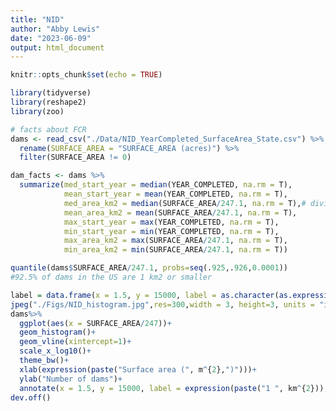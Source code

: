 ```yaml
---
title: "NID"
author: "Abby Lewis"
date: "2023-06-09"
output: html_document
---
```


```r
knitr::opts_chunk$set(echo = TRUE)
```

```r
library(tidyverse)
library(reshape2)
library(zoo)

# facts about FCR
dams <- read_csv("./Data/NID_YearCompleted_SurfaceArea_State.csv") %>% 
  rename(SURFACE_AREA = "SURFACE_AREA (acres)") %>% 
  filter(SURFACE_AREA != 0)

dam_facts <- dams %>%
  summarize(med_start_year = median(YEAR_COMPLETED, na.rm = T),
            mean_start_year = mean(YEAR_COMPLETED, na.rm = T),
            med_area_km2 = median(SURFACE_AREA/247.1, na.rm = T),# dividing by 247 converts from acres to km2
            mean_area_km2 = mean(SURFACE_AREA/247.1, na.rm = T),
            max_start_year = max(YEAR_COMPLETED, na.rm = T),
            min_start_year = min(YEAR_COMPLETED, na.rm = T),
            max_area_km2 = max(SURFACE_AREA/247.1, na.rm = T),
            min_area_km2 = min(SURFACE_AREA/247.1, na.rm = T))

quantile(dams$SURFACE_AREA/247.1, probs=seq(.925,.926,0.0001))
#92.5% of dams in the US are 1 km2 or smaller

label = data.frame(x = 1.5, y = 15000, label = as.character(as.expression(paste("1  km^{2}"))))
jpeg("./Figs/NID_histogram.jpg",res=300,width = 3, height=3, units = "in")
dams%>%
  ggplot(aes(x = SURFACE_AREA/247))+
  geom_histogram()+
  geom_vline(xintercept=1)+
  scale_x_log10()+
  theme_bw()+
  xlab(expression(paste("Surface area (", m^{2},")")))+
  ylab("Number of dams")+
  annotate(x = 1.5, y = 15000, label = expression(paste("1 ", km^{2})), hjust = "left", geom = "text")
dev.off()
```

